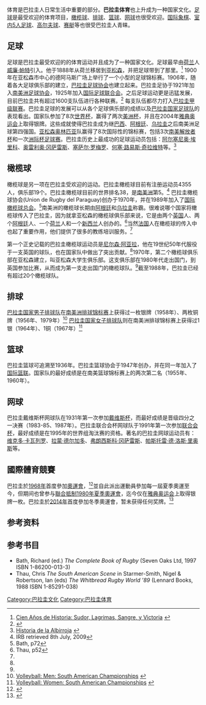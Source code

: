{{Link style|time=2015-12-11T10:31:05+00:00}}
体育是巴拉圭人日常生活中重要的部分。'''巴拉圭体育'''也上升成为一种国家文化。[[足球|足球]]是最受欢迎的体育项目，[[橄榄球|橄榄球]]、[[排球|排球]]、[[篮球|篮球]]、[[网球|网球]]也很受欢迎。[[国际象棋|国际象棋]]、[[室内5人足球|室内5人足球]]、[[高尔夫球|高尔夫球]]、[[赛艇|赛艇]]等也很受巴拉圭人青睐。

==足球==
{{main|巴拉圭足球}}
足球是巴拉圭最受欢迎的的体育运动并且成为了一种国家文化。足球最早由[[荷兰|荷兰]]人[[:en:William_Paats|威廉·帕特]]引入。他于1888年从荷兰移居到[[亚松森|亚松森]]，并把足球带到了那里。<ref>[http://www.albirroja.com/history/history2.html Cien Años de Historia: Sudor, Lagrimas, Sangre, y Victoria] {{webarchive|url=https://web.archive.org/web/20080502050638/http://www.albirroja.com/history/history2.html |date=2008-05-02 }}</ref> 1900年在亚松森市中心的德阿马斯广场上举行了一个小型的足球锦标赛。1906年，随着各大足球俱乐部的建立，[[巴拉圭足球协会|巴拉圭足球协会]]也建立起来。巴拉圭足协于1921年加入[[南美洲足球协会|南美洲足球协会]]，1925年加入[[国际足球联合会|国际足球联合会]]。之后足球运动更是迅猛发展，目前巴拉圭共有超过1600支队伍进行各种联赛。<ref>{{Cite web |url=http://www.ufi.org.py/ |title=UFI Website |accessdate=2011-08-18 |archive-date=2012-02-04 |archive-url=https://web.archive.org/web/20120204221541/http://www.ufi.org.py/ |dead-url=no }}</ref> 每支队伍都尽力打入[[巴拉圭甲级联赛|巴拉圭甲级联赛]]。巴拉圭足球的发展可以从各个足球俱乐部的成绩以及[[巴拉圭国家足球队|巴拉圭国家足球队]]的表现看出。国家队参加了8次[[世界杯|世界杯]]，赢得了两次[[美洲杯|美洲杯]]，并且在2004年[[2004年夏季奥林匹克运动会|雅典奥运会]]上取得银牌。这些成就使得巴拉圭成为继[[巴西|巴西]]、[[阿根廷|阿根廷]]、[[乌拉圭|乌拉圭]]之后南美洲足球第四强国。[[亚松森奥林匹亚|亚松森奥林匹亚]]队赢得了8次国际性的锦标赛，包括3次[[南美解放者杯|南美解放者杯]]和一次[[洲际杯足球赛|洲际杯足球赛]]。巴拉圭历史上最成功的足球运动员包括：[[阿尔塞尼奥·埃里科|阿尔塞尼奥·埃里科]]、[[奥雷利奥·冈萨雷斯|奥雷利奥·冈萨雷斯]]、[[塞萨尔·罗梅罗|塞萨尔·罗梅罗]]、[[何塞·路易斯·奇拉维特|何塞·路易斯·奇拉维特]]等。<ref>[http://apf.cerocinco.net/seleccion/historia.php Historia de la Albirroja] {{webarchive|url=https://web.archive.org/web/20080723055631/http://apf.cerocinco.net/seleccion/historia.php |date=2008-07-23 }}</ref>

==橄榄球==
{{main|巴拉圭橄榄球}}

橄榄球是另一项在巴拉圭受欢迎的运动。巴拉圭橄榄球目前有注册运动员4355人，俱乐部19个。巴拉圭橄榄球目前的世界排名38，是[[南美洲|南美洲]]第5。<ref name=IRB>IRB retrieved 8th July, 2009</ref> 巴拉圭橄榄球协会(Union de Rugby del Paraguay)创办于1970年，并在1989年加入了[[国际橄榄球总会|国际橄榄球总会]]。<ref name=Completerugby>Bath, p72</ref>南美洲的橄榄球长期由[[阿根廷|阿根廷]]和[[乌拉圭|乌拉圭]]称霸。很难说哪个国家将橄榄球传入了巴拉圭，因为就拿亚松森的橄榄球俱乐部来说，它是由两个[[英国|英国]]人、两个[[阿根廷|阿根廷]]人、一个[[荷兰|荷兰]]人和一个[[新西兰|新西兰]]人创办的。<ref name=Thau1>Thau, p52</ref>当然[[法国|法国]]人在橄榄球的传入中也起了重要作用，他们提供了很多的教练培训服务。<ref name=Completerugby/>

第一个正史记载的巴拉圭橄榄球运动员是[[尼尔森·阿亚拉|尼尔森·阿亚拉]]，他在19世纪50年代服役于一支英国的球队，也在国家队中做出了突出贡献。<ref name=Thau1/>1970年，第二个橄榄球俱乐部在亚松森建立，叫亚松森大学生俱乐部。这支俱乐部在1980年代走出国门，到英国参加比赛，从而成为第一支走出国门的橄榄球队。<ref name=Thau1/>截至1988年，巴拉圭已经有超过20个橄榄球队。

==排球==

[[巴拉圭国家男子排球队|巴拉圭国家男子排球队]]在[[南美洲排球锦标赛|南美洲排球锦标赛]]上获得过一枚银牌（1958年）、两枚铜牌（1956年、1979年）<ref>[http://sports123.com/vol/msa.html Volleyball: Men: South American Championships] {{webarchive|url=https://web.archive.org/web/20101128212624/http://sports123.com/vol/msa.html |date=2010-11-28 }}</ref> [[巴拉圭国家女子排球队|巴拉圭国家女子排球队]]则在南美洲排球锦标赛上获得过1银（1964年）、1铜（1967年）<ref>[http://sports123.com/vol/wsa.html Volleyball: Women: South American Championships] {{webarchive|url=https://web.archive.org/web/20080924120935/http://sports123.com/vol/wsa.html |date=2008-09-24 }}</ref>

==篮球==
巴拉圭篮球可追溯至1936年。巴拉圭篮球协会于1947年创办，并在同一年加入了[[国际篮联|国际篮联]]。国家队的最好成绩是在南美篮球锦标赛上的两次第二名（1955年、1960年）。

==网球==
巴拉圭戴维斯杯网球队在1931年第一次参加[[戴维斯杯|戴维斯杯]]，而最好成绩是晋级四分之一决赛（1983-85、1987年）。巴拉圭联合会杯网球队于1991年第一次参加[[联合会杯|联合会杯]]，最好成绩是在1995年的世界组淘汰赛的资格。著名的巴拉圭网球运动员有：[[维克多·卡瓦列罗|维克多·卡瓦列罗]]、[[拉蒙·德尔加多|拉蒙·德尔加多]]、[[弗朗西斯科·冈萨雷斯|弗朗西斯科·冈萨雷斯]]、[[帕斯托雷·德·洛斯·里奥斯|帕斯托雷·德·洛斯·里奥斯]]等。

==國際體育競賽==
{{see also|奥林匹克运动会巴拉圭代表团}}

巴拉圭於[[1968年夏季奥林匹克运动会|1968年]]首度參加[[奧運會|奧運會]]，<ref name="sports-reference">{{cite web |url=https://www.sports-reference.com/olympics/countries/PAR/summer/1968/ |archive-url=https://web.archive.org/web/20200417041926/https://www.sports-reference.com/olympics/countries/PAR/summer/1968/ |dead-url=yes |archive-date=2020-04-17 |title=Paraguay at the 1968 Mexico City Summer Games |access-date=2010-12-31 |work=sports-reference.com}}</ref>並自此派出運動員參加每一屆夏季奧運至今，但期间也曾参与[[聯合抵制1980年夏季奧運會|聯合抵制1980年夏季奧運會]]，迄今仅在[[2004年夏季奥林匹克运动会|雅典奥运会]]上取得银牌一枚。巴拉圭於[[2014年冬季奥林匹克运动会|2014年]]首度參加冬季奧運會，暂未获得任何奖牌。<ref>{{cite news |last=MacKenzie |first=Eric |date=2014-01-16 |title=Sochi Spotlight: Zimbabwe's first Winter Olympian |url=http://www.piquenewsmagazine.com/whistler/sochi-spotlight-zimbabwes-first-winter-olympian/Content?oid=2542948 |newspaper=[[Pique_Newsmagazine|Pique Newsmagazine]] |location=[[Whistler,_British_Columbia|Whistler, British Columbia]], [[加拿大|加拿大]] |publisher= |accessdate=2014-01-16 |archive-date=2014-02-01 |archive-url=https://web.archive.org/web/20140201144447/http://www.piquenewsmagazine.com/whistler/sochi-spotlight-zimbabwes-first-winter-olympian/Content?oid=2542948 |dead-url=no }}</ref>

==参考资料==
{{reflist}}

==参考书目==
* Bath, Richard (ed.) ''The Complete Book of Rugby'' (Seven Oaks Ltd, 1997 ISBN 1-86200-013-3)
* Thau, Chris ''The South American Scene'' in Starmer-Smith, Nigel & Robertson, Ian (eds) ''The Whitbread Rugby World '89'' (Lennard Books, 1988 ISBN 1-85291-038)

{{巴拉圭专题}}
{{美洲题目|体育}}

[[Category:巴拉圭文化|Category:巴拉圭文化]]
[[Category:巴拉圭体育|Category:巴拉圭体育]]